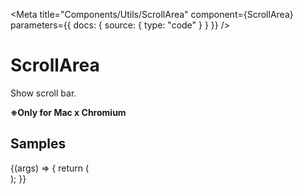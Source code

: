 
<Meta
  title="Components/Utils/ScrollArea"
  component={ScrollArea}
  parameters={{ docs: { source: { type: "code" } } }}
/>

# ScrollArea

Show scroll bar.

**※Only for Mac x Chromium**

<ArgsTable of={ScrollArea} />

## Samples

<Canvas>
  <Story
    name="Example"
    args={{
      height: "300px",
    }}
  >
    {(args) => {
      return (
        <div style={{ border: "1px solid black" }}>
          <ScrollArea {...args}>
            <div style={{ height: "1000px" }} />
          </ScrollArea>
        </div>
      );
    }}
  </Story>
</Canvas>
